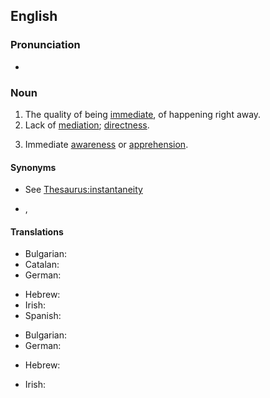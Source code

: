 ==English==

===Pronunciation===
* {{IPA|en|/ɪˈmiːdi.əsi/|/ɪˈmiːdʒəsi/|/əˈ-/}}

===Noun===
{{en-noun|~}}

# The quality of being [[immediate]], of happening right away.
# Lack of [[mediation]]; [[direct]]ness.
# {{lb|en|philosophy}} Immediate [[awareness]] or [[apprehension]].

====Synonyms====
* {{sense|the quality of being immediate}} See [[Thesaurus:instantaneity]]
* {{sense|lack of mediation}} {{l|en|plainness}}, {{l|en|unambiguousness}}

====Translations====
{{trans-top|the quality of being immediate}}
* Bulgarian: {{t+|bg|неотложност|f}}
* Catalan: {{t|ca|immediatesa|f}}
* German: {{t+|de|Dringlichkeit|f}} {{qualifier|of an issue, problem, etc.}}
{{trans-mid}}
* Hebrew: {{t|he|מיידיות|f|tr=miyadiyút}}
* Irish: {{t|ga|neasacht|f}}
* Spanish: {{t|es|inmediatez|f}}
{{trans-bottom}}

{{trans-top|lack of mediation}}
* Bulgarian: {{t+|bg|непосредственост|f}}
* German: {{t+|de|Unmittelbarkeit|f}}
{{trans-mid}}
* Hebrew: {{t|he|אי-אמצעיות|f|tr=í-emtza'iyút}}
{{trans-bottom}}

{{trans-top|philosophy: immediate awareness or apprehension}}
* Irish: {{t|ga|neamh-mheánacht|f}}
{{trans-mid}}
{{trans-bottom}}